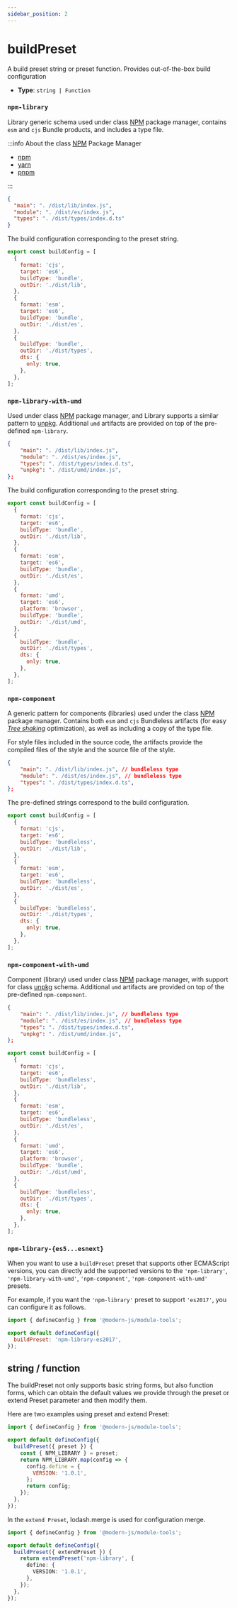 ```yaml
---
sidebar_position: 2
---
```


# buildPreset

A build preset string or preset function. Provides out-of-the-box build configuration

- **Type**: `string | Function`

### `npm-library`

Library generic schema used under class [NPM](https://www.npmjs.com/) package manager, contains `esm` and `cjs` Bundle products, and includes a type file.

:::info
About the class [NPM](https://www.npmjs.com/) Package Manager

- [npm](https://www.npmjs.com)
- [yarn](https://yarnpkg.com/)
- [pnpm](https://pnpm.io/)

:::

```json title="package.json"
{
  "main": ". /dist/lib/index.js",
  "module": ". /dist/es/index.js",
  "types": ". /dist/types/index.d.ts"
}
```

The build configuration corresponding to the preset string.

```js
export const buildConfig = [
  {
    format: 'cjs',
    target: 'es6',
    buildType: 'bundle',
    outDir: './dist/lib',
  },
  {
    format: 'esm',
    target: 'es6',
    buildType: 'bundle',
    outDir: './dist/es',
  },
  {
    buildType: 'bundle',
    outDir: './dist/types',
    dts: {
      only: true,
    },
  },
];
```

### `npm-library-with-umd`

Used under class [NPM](https://www.npmjs.com/) package manager, and Library supports a similar pattern to [unpkg](https://unpkg.com/). Additional `umd` artifacts are provided on top of the pre-defined `npm-library`.

```json title="package.json"
{
    "main": ". /dist/lib/index.js",
    "module": ". /dist/es/index.js",
    "types": ". /dist/types/index.d.ts",
    "unpkg": ". /dist/umd/index.js",
};
```

The build configuration corresponding to the preset string.

```js
export const buildConfig = [
  {
    format: 'cjs',
    target: 'es6',
    buildType: 'bundle',
    outDir: './dist/lib',
  },
  {
    format: 'esm',
    target: 'es6',
    buildType: 'bundle',
    outDir: './dist/es',
  },
  {
    format: 'umd',
    target: 'es6',
    platform: 'browser',
    buildType: 'bundle',
    outDir: './dist/umd',
  },
  {
    buildType: 'bundle',
    outDir: './dist/types',
    dts: {
      only: true,
    },
  },
];
```

### `npm-component`

A generic pattern for components (libraries) used under the class [NPM](https://www.npmjs.com/) package manager. Contains both `esm` and `cjs` Bundleless artifacts (for easy _[Tree shaking](https://developer.mozilla.org/zh-CN/docs/Glossary/Tree_shaking)_ optimization), as well as including a copy of the type file.

For style files included in the source code, the artifacts provide the compiled files of the style and the source file of the style.

```json title="package.json"
{
    "main": ". /dist/lib/index.js", // bundleless type
    "module": ". /dist/es/index.js", // bundleless type
    "types": ". /dist/types/index.d.ts",
};
```

The pre-defined strings correspond to the build configuration.

```js
export const buildConfig = [
  {
    format: 'cjs',
    target: 'es6',
    buildType: 'bundleless',
    outDir: './dist/lib',
  },
  {
    format: 'esm',
    target: 'es6',
    buildType: 'bundleless',
    outDir: './dist/es',
  },
  {
    buildType: 'bundleless',
    outDir: './dist/types',
    dts: {
      only: true,
    },
  },
];
```

### `npm-component-with-umd`

Component (library) used under class [NPM](https://www.npmjs.com/) package manager, with support for class [unpkg](https://unpkg.com/) schema. Additional `umd` artifacts are provided on top of the pre-defined `npm-component`.

```json title="package.json"
{
    "main": ". /dist/lib/index.js", // bundleless type
    "module": ". /dist/es/index.js", // bundleless type
    "types": ". /dist/types/index.d.ts",
    "unpkg": ". /dist/umd/index.js",
};
```

```js
export const buildConfig = [
  {
    format: 'cjs',
    target: 'es6',
    buildType: 'bundleless',
    outDir: './dist/lib',
  },
  {
    format: 'esm',
    target: 'es6',
    buildType: 'bundleless',
    outDir: './dist/es',
  },
  {
    format: 'umd',
    target: 'es6',
    platform: 'browser',
    buildType: 'bundle',
    outDir: './dist/umd',
  },
  {
    buildType: 'bundleless',
    outDir: './dist/types',
    dts: {
      only: true,
    },
  },
];
```

### `npm-library-{es5...esnext}`

When you want to use a `buildPreset` preset that supports other ECMAScript versions, you can directly add the supported versions to the `'npm-library'`, `'npm-library-with-umd'`, `'npm-component'`, `'npm-component-with-umd'` presets.

For example, if you want the `'npm-library'` preset to support `'es2017'`, you can configure it as follows.

```js title="modern.config.ts"
import { defineConfig } from '@modern-js/module-tools';

export default defineConfig({
  buildPreset: 'npm-library-es2017',
});
```

## string / function

The buildPreset not only supports basic string forms, but also function forms, which can obtain the default values we provide through the preset or extend Preset parameter and then modify them.

Here are two examples using preset and extend Preset:

```js title="modern.config.ts"
import { defineConfig } from '@modern-js/module-tools';

export default defineConfig({
  buildPreset({ preset }) {
    const { NPM_LIBRARY } = preset;
    return NPM_LIBRARY.map(config => {
      config.define = {
        VERSION: '1.0.1',
      };
      return config;
    });
  },
});
```

In the `extend Preset`, lodash.merge is used for configuration merge.

```ts title="modern.config.ts"
import { defineConfig } from '@modern-js/module-tools';

export default defineConfig({
  buildPreset({ extendPreset }) {
    return extendPreset('npm-library', {
      define: {
        VERSION: '1.0.1',
      },
    });
  },
});
```
